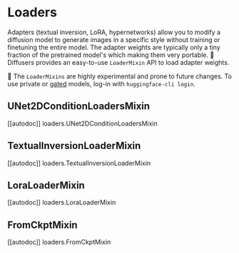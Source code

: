 <!--Copyright 2023 The HuggingFace Team. All rights reserved.

Licensed under the Apache License, Version 2.0 (the "License"); you may not use this file except in compliance with
the License. You may obtain a copy of the License at

http://www.apache.org/licenses/LICENSE-2.0

Unless required by applicable law or agreed to in writing, software distributed under the License is distributed on
an "AS IS" BASIS, WITHOUT WARRANTIES OR CONDITIONS OF ANY KIND, either express or implied. See the License for the
specific language governing permissions and limitations under the License.
-->

# Loaders

Adapters (textual inversion, LoRA, hypernetworks) allow you to modify a diffusion model to generate images in a specific style without training or finetuning the entire model. The adapter weights are typically only a tiny fraction of the pretrained model's which making them very portable. 🤗 Diffusers provides an easy-to-use `LoaderMixin` API to load adapter weights.

<Tip warning={true}>

🧪 The `LoaderMixins` are highly experimental and prone to future changes. To use private or [gated](https://huggingface.co/docs/hub/models-gated#gated-models) models, log-in with `huggingface-cli login`.

</Tip>

## UNet2DConditionLoadersMixin

[[autodoc]] loaders.UNet2DConditionLoadersMixin

## TextualInversionLoaderMixin

[[autodoc]] loaders.TextualInversionLoaderMixin

## LoraLoaderMixin

[[autodoc]] loaders.LoraLoaderMixin

## FromCkptMixin

[[autodoc]] loaders.FromCkptMixin
